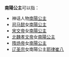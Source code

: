 '''南陽公主'''可以指：
*神话人物[[南陽公主_(神話人物)|南陽公主]]
*[[司马懿|司马懿]]女[[南陽公主_(西晉)|南陽公主]]
*[[宋文帝|宋文帝]]女[[南陽公主_(劉宋)|南陽公主]]
*[[北魏孝文帝|北魏孝文帝]]女[[南阳公主_(北魏)|南陽公主]]
*[[隋炀帝|隋炀帝]]女[[南陽公主_(隋朝)|南陽公主]]
*[[辽圣宗|辽圣宗]]女南陽公主[[耶律崔八|耶律崔八]]
{{Disambig|Cat=公主封号消歧义}}